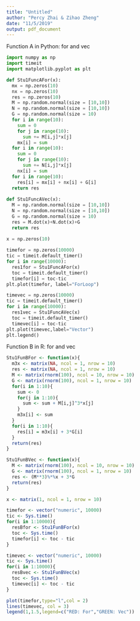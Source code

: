 ```yaml
---
title: "Untitled"
author: "Percy Zhai & Zihao Zheng"
date: "11/5/2019"
output: pdf_document
---
```


Function A in Python: for and vec
```python
import numpy as np
import timeit
import matplotlib.pyplot as plt

def Stu1FuncAFor(x):
  mx = np.zeros(10)
  nx = np.zeros(10)
  res = np.zeros(10)
  M = np.random.normal(size = [10,10])
  N = np.random.normal(size = [10,10])
  G = np.random.normal(size = 10)
  for i in range(10):
    sum = 0
    for j in range(10):
      sum += M[i,j]*x[j]
    mx[i] = sum
  for i in range(10):
    sum = 0
    for j in range(10):
      sum += N[i,j]*x[j]
    nx[i] = sum
  for i in range(10):
    res[i] = mx[i] + nx[i] + G[i]
  return res
  
def Stu1FuncAVec(x):
  M = np.random.normal(size = [10,10])
  N = np.random.normal(size = [10,10])
  G = np.random.normal(size = 10)
  res = M.dot(x)+N.dot(x)+G
  return res
  
x = np.zeros(10)

timefor = np.zeros(10000)
tic = timeit.default_timer()
for i in range(10000):
  res1for = Stu1FuncAFor(x)
  toc = timeit.default_timer()
  timefor[i] = toc-tic
plt.plot(timefor, label="ForLoop")

timevec = np.zeros(10000)
tic = timeit.default_timer()
for i in range(10000):
  res1vec = Stu1FuncAVec(x)
  toc = timeit.default_timer()
  timevec[i] = toc-tic
plt.plot(timevec,label="Vector")
plt.legend()
```

Function B in R: for and vec
```r
Stu1FunBFor <- function(x){
  m3x <- matrix(NA, ncol = 1, nrow = 10)
  res <- matrix(NA, ncol = 1, nrow = 10)
  M <- matrix(rnorm(100), ncol = 10, nrow = 10)
  G <- matrix(rnorm(100), ncol = 1, nrow = 10)
  for(i in 1:10){
    sum <- 0
    for(j in 1:10){
      sum <- sum + M[i,j]^3*x[j]
    }
    m3x[i] <- sum
  }
  for(i in 1:10){
    res[i] = m3x[i] + 3*G[i]
  }
  return(res)
}

Stu1FunBVec <- function(x){
  M <- matrix(rnorm(100), ncol = 10, nrow = 10)
  G <- matrix(rnorm(100), ncol = 1, nrow = 10)
  res <- (M**3)%*%x + 3*G
  return(res)
}

x <- matrix(1, ncol = 1, nrow = 10)

timefor <- vector("numeric", 10000)
tic <- Sys.time()
for(i in 1:10000){
  resBfor <- Stu1FunBFor(x)
  toc <- Sys.time()
  timefor[i] <- toc - tic
}

timevec <- vector("numeric", 10000)
tic <- Sys.time()
for(i in 1:10000){
  resBvec <- Stu1FunBVec(x)
  toc <- Sys.time()
  timevec[i] <- toc - tic
}

plot(timefor,type="l",col = 2)
lines(timevec, col = 3)
legend(1,1.5,legend=c("RED: For","GREEN: Vec"))
```


